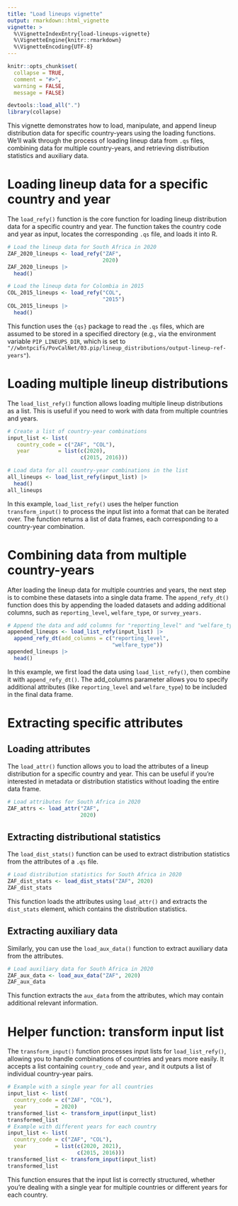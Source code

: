 ```yaml
---
title: "Load lineups vignette"
output: rmarkdown::html_vignette
vignette: >
  %\VignetteIndexEntry{load-lineups-vignette}
  %\VignetteEngine{knitr::rmarkdown}
  %\VignetteEncoding{UTF-8}
---
```


```r
knitr::opts_chunk$set(
  collapse = TRUE,
  comment = "#>", 
  warning = FALSE, 
  message = FALSE)
```

```r
devtools::load_all(".")
library(collapse)
```


This vignette demonstrates how to load, manipulate, and append lineup distribution data for specific country-years using the loading functions. We'll walk through the process of loading lineup data from `.qs` files, combining data for multiple country-years, and retrieving distribution statistics and auxiliary data.

# Loading lineup data for a specific country and year

The `load_refy()` function is the core function for loading lineup distribution data for a specific country and year. The function takes the country code and year as input, locates the corresponding `.qs` file, and loads it into R.


```r
# Load the lineup data for South Africa in 2020
ZAF_2020_lineups <- load_refy("ZAF", 
                              2020)
ZAF_2020_lineups |> 
  head()
```

```r
# Load the lineup data for Colombia in 2015
COL_2015_lineups <- load_refy("COL", 
                              "2015")
COL_2015_lineups |> 
  head()
```


This function uses the `{qs}` package to read the `.qs` files, which are assumed to be stored in a specified directory (e.g., via the environment variable `PIP_LINEUPS_DIR`, which is set to `"//wbntpcifs/PovCalNet/03.pip/lineup_distributions/output-lineup-ref-years"`).

# Loading multiple lineup distributions

The `load_list_refy()` function allows loading multiple lineup distributions as a list. This is useful if you need to work with data from multiple countries and years.

```r
# Create a list of country-year combinations
input_list <- list(
   country_code = c("ZAF", "COL"),
   year         = list(c(2020), 
                       c(2015, 2016)))

# Load data for all country-year combinations in the list
all_lineups <- load_list_refy(input_list) |> 
  head()
all_lineups
```

In this example, `load_list_refy()` uses the helper function `transform_input()` to process the input list into a format that can be iterated over. The function returns a list of data frames, each corresponding to a country-year combination.

# Combining data from multiple country-years

After loading the lineup data for multiple countries and years, the next step is to combine these datasets into a single data frame. The `append_refy_dt()` function does this by appending the loaded datasets and adding additional columns, such as `reporting_level`, `welfare_type`, or `survey_years.`


```r
# Append the data and add columns for "reporting_level" and "welfare_type"
appended_lineups <- load_list_refy(input_list) |> 
  append_refy_dt(add_columns = c("reporting_level", 
                                 "welfare_type"))
appended_lineups |> 
  head()
```

In this example, we first load the data using `load_list_refy()`, then combine it with `append_refy_dt()`. The add_columns parameter allows you to specify additional attributes (like `reporting_level` and `welfare_type`) to be included in the final data frame.

# Extracting specific attributes

## Loading attributes

The `load_attr()` function allows you to load the attributes of a lineup distribution for a specific country and year. This can be useful if you're interested in metadata or distribution statistics without loading the entire data frame.


```r
# Load attributes for South Africa in 2020
ZAF_attrs <- load_attr("ZAF", 
                       2020)
```

## Extracting distributional statistics

The `load_dist_stats()` function can be used to extract distribution statistics from the attributes of a `.qs` file.

```r
# Load distribution statistics for South Africa in 2020
ZAF_dist_stats <- load_dist_stats("ZAF", 2020)
ZAF_dist_stats
```

This function loads the attributes using `load_attr()` and extracts the `dist_stats` element, which contains the distribution statistics.

## Extracting auxiliary data

Similarly, you can use the `load_aux_data()` function to extract auxiliary data from the attributes.

```r
# Load auxiliary data for South Africa in 2020
ZAF_aux_data <- load_aux_data("ZAF", 2020)
ZAF_aux_data
```


This function extracts the `aux_data` from the attributes, which may contain additional relevant information.



# Helper function: transform input list

The `transform_input()` function processes input lists for `load_list_refy()`, allowing you to handle combinations of countries and years more easily. It accepts a list containing `country_code` and `year`, and it outputs a list of individual country-year pairs.


```r
# Example with a single year for all countries
input_list <- list(
  country_code = c("ZAF", "COL"),
  year         = 2020)
transformed_list <- transform_input(input_list)
transformed_list
# Example with different years for each country
input_list <- list(
  country_code = c("ZAF", "COL"),
  year         = list(c(2020, 2021), 
                      c(2015, 2016)))
transformed_list <- transform_input(input_list)
transformed_list
```


This function ensures that the input list is correctly structured, whether you're dealing with a single year for multiple countries or different years for each country.






















